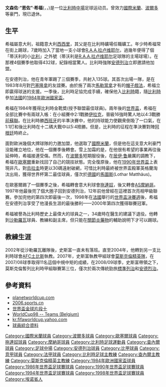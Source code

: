 {{noteTA
|G1=uefa
|T= zh-hans:恩佐·希福; zh-hans:恩佐·希福;zh-hk:安素·史斯富; zh-tw:恩佐·希福;
|1= zh-hans:希福;zh-hans:希福;zh-hk:史斯富; zh-tw:希福;
|2= zh-hans:恩佐·希福 ; zh-hans:恩佐·希福 ;zh-hk:安素·史斯富; zh-tw:恩佐·希福;
|3=zh-hans:洛塔尔·马特乌斯; zh-hk:馬圖斯;
}}
{{Infobox football biography
| name                = 恩佐·希福<br>Enzo Scifo
| image               =
| fullname            = Vincenzo Daniele Scifo
| birth_date          = {{birth date and age|df=yes|1966|2|19}}
| birth_place         = {{BEL}}[[拉卢维耶尔|拉卢维耶尔]]
| height              = 1.78 m
| position            = [[進攻中場|進攻中場]]
| currentclub =
| years1 = 1983–1987 | clubs1 = [[皇家安德列治體育會|安德列治]]            | caps1 = 119 | goals1 = 32
| years2 = 1987–1988 | clubs2 = [[国际米兰足球俱乐部|国际米兰]]            | caps2 = 28  | goals2 = 4
| years3 = 1988–1989 | clubs3 = [[波尔多足球俱乐部|波尔多]]               | caps3 = 24  | goals3 = 7
| years4 = 1989–1991 | clubs4 = [[歐塞爾青年會|歐塞爾]]                  | caps4 = 67  | goals4 = 25
| years5 = 1991–1993 | clubs5 = [[拖連奴足球會|都灵]]                    | caps5 = 62  | goals5 = 16
| years6 = 1993–1997 | clubs6 = [[摩納哥體育會足球會|摩納哥]]              | caps6 = 91  | goals6 = 20
| years7 = 1997–2000 | clubs7 = [[皇家安德列治體育會|安德列治]]            | caps7 = 75  | goals7 = 14
| years8 = 2000–2001 | clubs8 = [[皇家沙勒罗瓦体育俱乐部|沙勒罗瓦]]         | caps8 = 12  | goals8 = 3
| totalcaps      = 478 | totalgoals = 121
| nationalyears1 = 1984–1998 | nationalteam1 = [[比利時國家足球隊|比利时国家队]] | nationalcaps1 = 84 | nationalgoals1 = 18
| manageryears1  = 2001–2002 | managerclubs1 = [[皇家沙勒罗瓦体育俱乐部|沙勒罗瓦]] 
| manageryears2  = 2004–2006 | managerclubs2 = [[圖比斯足球會|蒂比兹]]
| manageryears3  = 2007–2009 | managerclubs3 = [[皇家穆斯克龙精英_(旧足球俱乐部)|穆斯克龙]]
| manageryears4  = 2012–2013 | managerclubs4 = [[RAEC蒙斯|蒙斯]]
| manageryears5  = 2015–2016 | managerclubs5 = [[比利時21歲以下國家足球隊|比利時U21]]
}}
'''文森佐·“恩佐”·希福'''({{lang-it|Vincenzo "Enzo" Scifo}}，{{IPA-it|ˈɛntso ʃˈʃiːfo}}，{{bd|1966年|2月19日|catidx=Scifo, Enzo}})是一位[[比利時|比利時]][[中場|中場]]足球运动员。曾效力[[國際米蘭|國際米蘭]]、[[波爾多|波爾多]]等豪門，現已退休。

==生平==
希福屬意大利，祖籍意大利[[西西里|西西里]]，其父是在比利時礦場任職礦工。年少時希福常在街上踢球，7歲時加入了當地一支小球會[[R.A.A.拉卢维耶尔|R.A.A.拉卢维耶尔]]，過幾年便得了個「蒂沃利的小[[比利|比利]]」之外號（蒂沃利是[[R.A.A.拉卢维耶尔|R.A.A.拉卢维耶尔]]足球隊的主場球場）。在那裡4個賽季他取得432球，紀錄相當驚人。比利時強隊[[皇家安德列治體育會|安德列治]]立即邀請他加盟。

在安德列治，他在青年軍踢了三個賽季，共射入135球。其首次出場一隊，是在1983年8月對[[FC巴塞隆拿|巴塞隆拿]]的友誼賽。由於施了兩次[[馬勒當拿|馬勒當拿]]才有的[[帽子戲法|帽子戲法]]，希福立即贏得球迷的支援。一季後，比利時足協完成手續，確保他入[[比利時|比利時]]籍，隨[[比利時國家足球隊|比利時]]參加[[法國|法國]]的[[1984年歐洲國家盃|1984年歐洲國家盃]]。

希福在1984年獲得比利時金靴奬(授予聯盟最佳球員)。兩年後的[[1986年世界杯|世界盃]]，希福在全部比賽中有兩球入帳：在小組賽中2:1戰勝[[伊拉克國家足球隊|伊拉克]]，晉級16強時驚人地以4:3戰勝[[蘇聯國家足球隊|前蘇聯]]。在比利時勝[[西班牙國家足球隊|西班牙]]的半準決賽中，他的持球能力使觀衆倒吸了一口氣，在1:1打和後比利時在十二碼大戰中以5:4險勝。但是，比利時的征程在準決賽對陣[[阿根廷國家足球隊|阿根廷]]時終止。

面對歐洲幾個大牌球隊的力邀加盟，他選取了[[國際米蘭|國際米蘭]]，但是他在這支意大利豪門没能確立地位，他在一個賽季後轉會。雪上加霜的是，在他很有希望的事業再往後延伸時，希福接連受傷。然而，在[[波尔多足球俱乐部|波爾多]]短期服役後，在[[居伊·鲁|居伊·鲁]]嚴厲的調教下，希福在[[欧塞尔足球俱乐部|歐塞爾]]重新找回了自己的競技狀態。完全復原後，他在[[1990年世界盃|1990年世界盃]]上表現非凡，對[[烏拉圭國家足球隊|烏拉圭]]時更以30碼遠射破網，可惜比利時最終被世界盃殿軍英格蘭淘汰出局，獲得世界杯第二最佳球員，僅次於[[德國國家足球隊|德國]]的[[馬圖斯|馬圖斯]](Lothar Matthäus)。

在歐塞爾踢了一個賽季之後，希福轉會意大利球會[[拖連奴|拖連奴]]，後又轉會[[AS摩納哥|AS摩納哥]]。1997年他最後兜了個大圈子回到安德列治，12年前他曾經在這裡首次亮相甲級聯賽。參加完他的第四次即最後一次，1998年在[[法國|法國]]舉行的[[1998年世界盃|世界盃決賽週]]後，希福在安德列治享受了他漫長生涯的最後勝利——2000年第四次獲得聯賽冠軍。

希福被譽為比利時歷史上最偉大的球員之一，34歲時在醫生的建議下退役。他轉到[[皇家沙勒羅瓦體育俱樂部|沙勒羅瓦]]球員、教練和副主席，但只能在[[關節炎|關節炎]][[藥物|藥物]]的輔助說明下才可以踢球。

== 教練生涯 ==
2002年從沙勒羅瓦離隊後，史斯富一直未有落班。直至2004年，他轉到另一支比利時球會[[圖比斯足球會|AFC土比斯]]執教。2007年，史斯富執教甲組球會[[皇家莫斯克伦精英|莫斯克倫精英隊]]，在2007/08球季取得11名這個中規中矩的成績，在2008/09球季，史斯富帶領之下，莫斯克倫暫列比利時甲組聯賽第三位，僅次於兩次傳統勁旅[[標準列治|標準列治]]和[[安德烈治|安德烈治]]。

{{DEFAULTSORT:Scifo, Enzo}}

== 參考資料 ==
*[http://www.planetworldcup.com/LEGENDS/scifo.html planetworldcup.com] {{Wayback|url=http://www.planetworldcup.com/LEGENDS/scifo.html |date=20210303191517 }}
*[http://2006.sports.cn/data/star/2006-03-21/819695.html 2006.sports.cn] {{Wayback|url=http://2006.sports.cn/data/star/2006-03-21/819695.html |date=20130520165230 }}
*[https://archive.is/20130426013438/http://hk.geocities.com/ringo_hkhk/football/football_goal/10.html 世界盃金球片段十]
*[https://web.archive.org/web/20080622165918/http://www.worldcup98.com.hk/belgiu.htm WorldCup98 -- Teams (Belgium)]
*[http://kr.fifaworldcup.yahoo.com/06/cn/w/bypa/pastp_profile.html?commonname=500032 kr.fifaworldcup.yahoo.com]{{dead link|date=2017年12月 |bot=InternetArchiveBot |fix-attempted=yes }}
*[https://web.archive.org/web/20041229124909/http://www.sakahk.net/sakapc/gpdata1.htm 球員綜合資料]

{{世界杯最佳年轻球员}}

{{DEFAULTSORT:Scifo, Enzo}}
[[Category:國際米蘭球員|Category:國際米蘭球員]]
[[Category:波爾多球員|Category:波爾多球員]]
[[Category:歐塞爾球員|Category:歐塞爾球員]]
[[Category:拖連奴球員|Category:拖連奴球員]]
[[Category:摩納哥球員|Category:摩納哥球員]]
[[Category:比利時足球運動員|Category:比利時足球運動員]]
[[Category:查內爾球員|Category:查內爾球員]]
[[Category:足球中場|Category:足球中場]]
[[Category:安德列治球員|Category:安德列治球員]]
[[Category:比甲球員|Category:比甲球員]]
[[Category:意甲球員|Category:意甲球員]]
[[Category:法甲球員|Category:法甲球員]]
[[Category:比利時足球主教練|Category:比利時足球主教練]]
[[Category:查內爾主教練|Category:查內爾主教練]]
[[Category:莫斯克倫精英主教練|Category:莫斯克倫精英主教練]]
[[Category:1984年歐洲國家盃球員|Category:1984年歐洲國家盃球員]]
[[Category:1986年世界盃足球賽球員|Category:1986年世界盃足球賽球員]]
[[Category:1990年世界盃足球賽球員|Category:1990年世界盃足球賽球員]]
[[Category:1994年世界盃足球賽球員|Category:1994年世界盃足球賽球員]]
[[Category:1998年世界盃足球賽球員|Category:1998年世界盃足球賽球員]]
[[Category:埃诺省人|Category:埃诺省人]]
